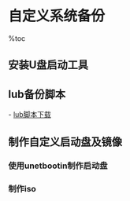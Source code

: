 = 自定义系统备份 =

%toc

== 安装U盘启动工具 ==
{{{class="brush:bash"
# 编辑source.list文件
$ sudo vim /etc/apt/source.list

# 加入以下源
deb http://ppa.launchpad.net/gezakovacs/ppa/ubuntu lucid main 
deb-src http://ppa.launchpad.net/gezakovacs/ppa/ubuntu lucid main
}}}

{{{class="brush:bash"
# 将以下key保存至a.asc文件
-----BEGIN PGP PUBLIC KEY BLOCK-----
Version: SKS 1.0.10

mI0ESXZ0aQEEAJuOMpfa92ZgqoLkBTKjN1D3zplRbxCkfCJ7vo5O+lEx5lM8x3K1QU3AY1Vs
LGPMpTVbl9kdFnOIKc0MD166l3yPPjuEmb7a+odpBJHhfcKPhpHc5kVBSrD+7/LnVRFISQZI
IbrN+v3CNU0ZqIJ1FbJpkaqPRKKYhGGaFXTWoKl3ABEBAAG0HUxhdW5jaHBhZCBQUEEgZm9y
IEdlemEgS292YWNziLYEEwECACAFAkl2dGkCGwMGCwkIBwMCBBUCCAMEFgIDAQIeAQIXgAAK
CRDUXfLo/JGufqS+A/9+5ZIaV3QuW/gEecvZafnYchgF3ZgG82UDflyvptl5KjVEprYcn3Ey
UAiYCHIu7tiJL2e8Wq3uEp5sGbqdIOqAeAANlvAKJbv1P6tePGPhTRRvWwULnU+xfGzk3HeL
SVKYjJboojJ/ntFqP0vrr4FIKgzXbKNSVjoOMsHRvpeoaA==
=c5Rb
-----END PGP PUBLIC KEY BLOCK-----
}}}

{{{class="brush:bash"
# apt-get安装
$ sudo apt-key add a.asc
$ sudo apt-get install unetbootin
$ sudo apt-get install squashfs-tools lupin-casper
}}}

== lub备份脚本 ==
- [[lub脚本下载]]

{{{class="brush:text"
首先下载lub备份脚本

开始备份
（1）打开终端，输入sudo lub -b，屏幕会提示你选择英文版还是中文版，我们键入“c"，然后回车即可。
（2）接着系统会叫你指定一个目录存放备份文件，我们直接回车，这样备份文件就自动放在了你自己的
目录下：（/home/用户名//backup-日期）。
（3）接下来系统会问你是否排除/home里所有的用户文件? (y/n)，我们选择y,也就是排除，接下来的几个
相同问题都选择y，这样的好处是备份文件可以比较小，省空间，另外就是我们要备份的只是系统，/home下
的文件没必要备份（需要备份的文件程序会自动备份，不需要我们操心，呵呵）。
（4）都选择完了以后系统提示“开始备份?(y/n)“，我们选择y，回车，lub脚本就开始备份了。现在你可以
点根烟，喝口茶，总之没你什么事了，呵呵～
（5）很快的，脚本已经把系统备份到 /home/用户名/ 下了，恭喜你，你成功备份了你的Ubuntu系统！
（6）备份好的文件夹下面应该有如下4个文件，（文件名只是日期不同，日期代表你备份的日期）
    1. backup2009.11.23.squashfs 
    2. initrd.img-2.6.31-14-generic 
    3. vmlinuz-2.6.31-14-generic 
    4. menu.lst
}}}

== 制作自定义启动盘及镜像 ==
=== 使用unetbootin制作启动盘 ===
{{{class="brush:text"
1、使用unetbootin制作一个U盘启动盘。
2、使用lub备份的系统文件替换启动盘casper目录下的文件：
    filesystem.squashfs ---> backup2009.11.23.squashfs
    initrd.lz           ---> initrd.img-2.6.31-14-generic
    vmlinuz             ---> vmlinuz-2.6.31-14-generic
}}}

=== 制作iso ===
{{{class="brush:bash"
# 1、准备一个原始iso，并解压。
# 2、使用lub备份的系统文件替换启动盘casper目录下的文件：用法如上
# 3、使用mkisofs打包该文件
$ mkisofs -no-emul-boot -r -T -RJ -b isolinux/isolinux.bin -c isolinux/boot.cat \
        -boot-load-size 4 -boot-info-table -o output.iso input_path
}}}
